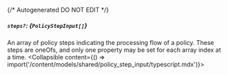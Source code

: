{/* Autogenerated DO NOT EDIT  */}

##### `steps?`: *{`PolicyStepInput[]`}*
An array of policy steps indicating the processing flow of a policy. These steps are oneOfs, and only one property may be set for each array index at a time.
<Collapsible content={() => import('/content/models/shared/policy_step_input/typescript.mdx')}>
</Collapsible>

